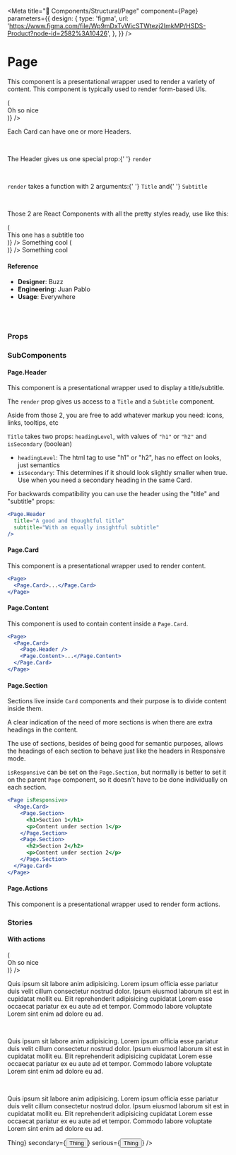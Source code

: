 
<Meta
  title="🧬 Components/Structural/Page"
  component={Page}
  parameters={{
    design: {
      type: 'figma',
      url:
        'https://www.figma.com/file/Wp9mDxTvWicSTWtezj2ImkMP/HSDS-Product?node-id=2582%3A10426',
    },
  }}
/>

# Page

This component is a presentational wrapper used to render a variety of content.
This component is typically used to render form-based UIs.

<Preview>
  <Story name="default">
    <Page isResponsive={boolean('isResponsive', true)}>
      <Page.Card>
        <Page.Section>
          <Page.Header
            render={({ Title, Subtitle }) => (
              <div>
                <Title headingLevel="h1">Headers!</Title>
                <Subtitle>Oh so nice</Subtitle>
              </div>
            )}
          />
          <Page.Content>
            <p>Each Card can have one or more Headers.</p>
            <br />
            <p>
              The Header gives us one special prop:{' '}
              <code style={{ color: 'dodgerblue' }}>render</code>
            </p>
            <br />
            <p>
              <code style={{ color: 'dodgerblue' }}>render</code> takes a
              function with 2 arguments:{' '}
              <code style={{ color: 'dodgerblue' }}>Title</code> and{' '}
              <code style={{ color: 'dodgerblue' }}>Subtitle</code>
            </p>
            <br />
            <p>
              Those 2 are React Components with all the pretty styles ready, use
              like this:
            </p>
          </Page.Content>
        </Page.Section>
        <Page.Section>
          <Page.Header
            withBorder={false}
            render={({ Title, Subtitle }) => (
              <div>
                <Title headingLevel="h2" isSecondary>
                  Second Header
                </Title>
                <Subtitle>This one has a subtitle too</Subtitle>
              </div>
            )}
          />
          <Page.Content>Something cool</Page.Content>
        </Page.Section>
        <Page.Section>
          <Page.Header
            withBorder={false}
            render={({ Title, Subtitle }) => (
              <div>
                <Title headingLevel="h2" isSecondary>
                  Third Header, no subtitle here
                </Title>
              </div>
            )}
          />
          <Page.Content>Something cool</Page.Content>
        </Page.Section>
      </Page.Card>
    </Page>
  </Story>
</Preview>

#### Reference

- **Designer**: Buzz
- **Engineering**: Juan Pablo
- **Usage**: Everywhere

<br />
<br />

### Props

<Props of={Page} />

### SubComponents

#### Page.Header

This component is a presentational wrapper used to display a title/subtitle.

The `render` prop gives us access to a `Title` and a `Subtitle` component.

Aside from those 2, you are free to add whatever markup you need: icons, links, tooltips, etc

`Title` takes two props: `headingLevel`, with values of `"h1"` or `"h2"` and `isSecondary` (boolean)

- `headingLevel`: The html tag to use "h1" or "h2", has no effect on looks, just semantics
- `isSecondary`: This determines if it should look slightly smaller when true. Use when you need a secondary heading in the same Card.

<Props of={Page.Header} />

For backwards compatibility you can use the header using the "title" and "subtitle" props:

```jsx
<Page.Header
  title="A good and thoughtful title"
  subtitle="With an equally insightful subtitle"
/>
```

#### Page.Card

This component is a presentational wrapper used to render content.

```jsx
<Page>
  <Page.Card>...</Page.Card>
</Page>
```

#### Page.Content

This component is used to contain content inside a `Page.Card`.

```jsx
<Page>
  <Page.Card>
    <Page.Header />
    <Page.Content>...</Page.Content>
  </Page.Card>
</Page>
```

#### Page.Section

Sections live inside `Card` components and their purpose is to divide content inside them.

A clear indication of the need of more sections is when there are extra headings in the content.

The use of sections, besides of being good for semantic purposes, allows the headings of each section to behave just like the headers in Responsive mode.

`isResponsive` can be set on the `Page.Section`, but normally is better to set it on the parent `Page` component, so it doesn't have to be done individually on each section.

```jsx
<Page isResponsive>
  <Page.Card>
    <Page.Section>
      <h1>Section 1</h1>
      <p>Content under section 1</p>
    </Page.Section>
    <Page.Section>
      <h2>Section 2</h2>
      <p>Content under section 2</p>
    </Page.Section>
  </Page.Card>
</Page>
```

#### Page.Actions

This component is a presentational wrapper used to render form actions.

<Props of={Page.Actions} />

### Stories

#### With actions

<Preview>
  <Story name="with actions">
    <Page>
      <Page.Card>
        <Page.Header
          render={({ Title, Subtitle }) => (
            <div>
              <Title headingLevel="h1">Headers!</Title>
              <Subtitle>Oh so nice</Subtitle>
            </div>
          )}
        />
        <p>
          Quis ipsum sit labore anim adipisicing. Lorem ipsum officia esse
          pariatur duis velit cillum consectetur nostrud dolor. Ipsum eiusmod
          laborum sit est in cupidatat mollit eu. Elit reprehenderit adipisicing
          cupidatat Lorem esse occaecat pariatur ex eu aute ad et tempor.
          Commodo labore voluptate Lorem sint enim ad dolore eu ad.
        </p>
        <br />
        <p>
          Quis ipsum sit labore anim adipisicing. Lorem ipsum officia esse
          pariatur duis velit cillum consectetur nostrud dolor. Ipsum eiusmod
          laborum sit est in cupidatat mollit eu. Elit reprehenderit adipisicing
          cupidatat Lorem esse occaecat pariatur ex eu aute ad et tempor.
          Commodo labore voluptate Lorem sint enim ad dolore eu ad.
        </p>
        <br />
        <p>
          Quis ipsum sit labore anim adipisicing. Lorem ipsum officia esse
          pariatur duis velit cillum consectetur nostrud dolor. Ipsum eiusmod
          laborum sit est in cupidatat mollit eu. Elit reprehenderit adipisicing
          cupidatat Lorem esse occaecat pariatur ex eu aute ad et tempor.
          Commodo labore voluptate Lorem sint enim ad dolore eu ad.
        </p>
      </Page.Card>
      <Page.Actions
        isSticky={boolean('isSticky', false)}
        direction={select(
          'Direction',
          { left: 'left', right: 'right' },
          'left'
        )}
        primary={<Button kind="primary">Thing</Button>}
        secondary={<Button kind="secondary">Thing</Button>}
        serious={<Button kind="link">Thing</Button>}
      />
    </Page>
  </Story>
</Preview>

